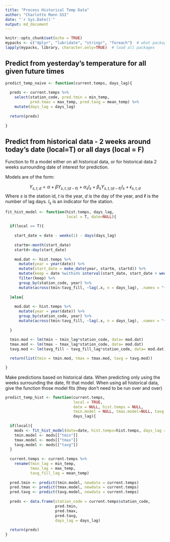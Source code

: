 ```yaml
---
title: "Process Historical Temp Data"
author: "Charlotte Mann GSI"
date: "`r Sys.Date()`"
output: md_document
---
```


```r
knitr::opts_chunk$set(echo = TRUE)
mypacks <- c("dplyr", "lubridate", "stringr", "foreach")  # what packages are needed?
lapply(mypacks, library, character.only=TRUE)  # load all packages
```

## Predict from yesterday's temperature for all given future times

```r

predict_temp_naive <- function(current.temps, days_lag){
  
  preds <- current.temps %>%
    select(station_code, pred.tmin = min_temp,
           pred.tmax = max_temp, pred.tavg = mean_temp) %>%
    mutate(days_lag = days_lag)
  
  return(preds)
  
}

```

## Predict from historical data - 2 weeks around today's date (local=T) or all days (local = F)


Function to fit a model either on all historical data, or for historical data 2 weeks surrounding date of interest for prediction.

Models are of the form:

$$Y_{s,t,d} = \alpha + \beta Y_{s,t,(d-\ell)} + \alpha_{s}I_s + \beta_{s}Y_{s,t,(d-\ell)}I_s + \epsilon_{s,t,d}$$
Where $s$ is the station id, $t$ is the year, $d$ is the day of the year, and $\ell$ is the number of lag days. $I_s$ is an indicator for the station. 

```r
fit_hist_model <- function(hist.temps, days_lag, 
                           local = T, date=NULL){
  
  if(local == T){
    
    start_date = date - weeks(1) - days(days_lag)
      
    startm<-month(start_date)
    startd<-day(start_date)
  
    mod.dat <- hist.temps %>%
      mutate(year = year(date)) %>%
      mutate(start_date = make_date(year, startm, startd)) %>%
      mutate(keep = date %within% interval(start_date, start_date + weeks(2) + days(days_lag)))%>%
      filter(keep) %>%
      group_by(station_code, year) %>%
      mutate(across(tmin:tavg_fill, ~lag(.x, n = days_lag), .names = "{.col}_lag"))
    
  }else{
    
    mod.dat <- hist.temps %>%
      mutate(year = year(date)) %>%
      group_by(station_code, year) %>%
      mutate(across(tmin:tavg_fill, ~lag(.x, n = days_lag), .names = "{.col}_lag"))
    
  } 
    
  tmin.mod <- lm(tmin ~ tmin_lag*station_code, data= mod.dat)
  tmax.mod <- lm(tmax ~ tmax_lag*station_code, data= mod.dat)
  tavg.mod <- lm(tavg_fill ~ tavg_fill_lag*station_code, data= mod.dat)

  return(list(tmin = tmin.mod, tmax = tmax.mod, tavg = tavg.mod))

}
```

Make predictions based on historical data. When predicting only using the weeks surrounding the date,
fit that model. When using all historical data, give the function those model fits (they don't need to be run over and over)

```r
predict_temp_hist <- function(current.temps, 
                              local = TRUE,
                              date = NULL, hist.temps = NULL,
                              tmin.model = NULL, tmax.model=NULL, tavg.model=NULL, 
                              days_lag){
  
  if(local){
    mods <- fit_hist_model(date=date, hist.temps=hist.temps, days_lag = days_lag, local=T)
    tmin.model <- mods[["tmin"]]
    tmax.model <- mods[["tmax"]]
    tavg.model <- mods[["tavg"]]
  }
  
  current.temps <- current.temps %>%
    rename(tmin_lag = min_temp,
           tmax_lag = max_temp,
           tavg_fill_lag = mean_temp)
  
  pred.tmin <- predict(tmin.model, newdata = current.temps)
  pred.tmax <- predict(tmax.model, newdata = current.temps)
  pred.tavg <- predict(tavg.model, newdata = current.temps)
  
  preds <- data.frame(station_code = current.temps$station_code,
                      pred.tmin,
                      pred.tmax,
                      pred.tavg,
                      days_lag = days_lag)
  
  return(preds)
} 

```

